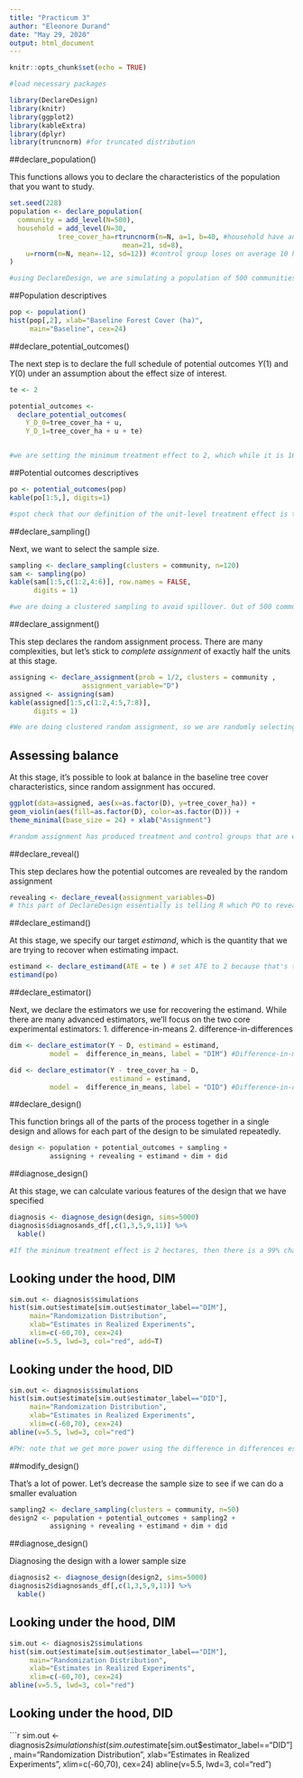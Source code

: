 ```yaml
---
title: "Practicum 3"
author: "Eleonore Durand"
date: "May 29, 2020"
output: html_document
---
```


```r
knitr::opts_chunk$set(echo = TRUE)
```


```r
#load necessary packages

library(DeclareDesign)
library(knitr)
library(ggplot2)
library(kableExtra)
library(dplyr)
library(truncnorm) #for truncated distribution

```


##declare_population()

This functions allows you to declare the characteristics of the population that you want to study.

```r
set.seed(228)
population <- declare_population(
  community = add_level(N=500),
  household = add_level(N=30,
            tree_cover_ha=rtruncnorm(n=N, a=1, b=40, #household have an average of 21 ha of tree cover, with a sd of 8
                            mean=21, sd=8),
    u=rnorm(n=N, mean=-12, sd=12)) #control group loses on average 10 ha of tree cover to deforestation. This was gotten by estimating the effect from preliminary results of the program along with research that says that deforestation outside the reserves was 12% faster. Furthermore 12 hectares was mentioned as a limit for shifting cultivation. 
)

#using DeclareDesign, we are simulating a population of 500 communities, each of which has 30 households, and each of those has a differenct level of tree-cover, measured in hectares, and a different amount of variability in that tree cover (the variable 'u'). 

```




##Population descriptives

```r
pop <- population()
hist(pop[,2], xlab="Baseline Forest Cover (ha)", 
     main="Baseline", cex=24)
```

##declare_potential_outcomes()

The next step is to declare the full schedule of potential outcomes $Y(1)$ and $Y(0)$ under an assumption about the effect size of interest.



```r

te <- 2

potential_outcomes <- 
  declare_potential_outcomes(
    Y_D_0=tree_cover_ha + u,
    Y_D_1=tree_cover_ha + u + te)


#we are setting the minimum treatment effect to 2, which while it is 16.67% difference from the control group, is the minimum effect hectare wise that the organization would want to see. We based this estimate by looking at the average deforestation in one of the sustainable development reserves, dividing it by the number of communities and number of households within a community.

```


##Potential outcomes descriptives

```r
po <- potential_outcomes(pop)
kable(po[1:5,], digits=1)

#spot check that our definition of the unit-level treatment effect is true (subtract column 4 from column 5).
```


##declare_sampling()

Next, we want to select the sample size. 

```r
sampling <- declare_sampling(clusters = community, n=120)
sam <- sampling(po)
kable(sam[1:5,c(1:2,4:6)], row.names = FALSE,
      digits = 1)

#we are doing a clustered sampling to avoid spillover. Out of 500 communities we are randomly selecting 120. Of those, households in a community will either all be assigned to treatment or control.


```


##declare_assignment()

This step declares the random assignment process. There are many complexities, but let's stick to *complete assignment* of exactly half the units at this stage.

```r
assigning <- declare_assignment(prob = 1/2, clusters = community ,
                  assignment_variable="D")
assigned <- assigning(sam)
kable(assigned[1:5,c(1:2,4:5,7:8)], 
      digits = 1)

#We are doing clustered random assignment, so we are randomly selecting half of the sampled communities for treatment (variable D), and the other half for control. In order to avoid spillover, a community is either all treatment or all control. 

```


## Assessing balance

At this stage, it's possible to look at balance in the baseline tree cover characteristics, since random assignment has occured.

```r
ggplot(data=assigned, aes(x=as.factor(D), y=tree_cover_ha)) +
geom_violin(aes(fill=as.factor(D), color=as.factor(D))) +
theme_minimal(base_size = 24) + xlab("Assignment")

#random assignment has produced treatment and control groups that are essentially statistically-identical on all observed and unobserved features.


```

##declare_reveal()

This step declares how the potential outcomes are revealed by the random assignment

```r
revealing <- declare_reveal(assignment_variables=D)
# this part of DeclareDesign essentially is telling R which PO to reveal for each unit as a function of its treatment assignment. 
```

##declare_estimand()

At this stage, we specify our target *estimand*, which is the quantity that we are trying to recover when estimating impact. 

```r
estimand <- declare_estimand(ATE = te ) # set ATE to 2 because that's the minimum effect we want to see 
estimand(po)
```


##declare_estimator()

Next, we declare the estimators we use for recovering the estimand. While there are many advanced estimators, we'll focus on the two core experimental estimators:
1. difference-in-means
2. difference-in-differences

```r
dim <- declare_estimator(Y ~ D, estimand = estimand,  
          model =  difference_in_means, label = "DIM") #Difference-in-means (Mean of treatment group - mean of control group)

did <- declare_estimator(Y - tree_cover_ha ~ D, 
                         estimand = estimand,  
          model =  difference_in_means, label = "DID") #Difference-in-differences ([Mean of treatment group @ endline - Mean of treatment group @ baseline] - [Mean of control group @ endline - mean of control group @ baseline])
```


##declare_design()

This function brings all of the parts of the process together in a single design and allows for each part of the design to be simulated repeatedly.

```r
design <- population + potential_outcomes + sampling +
          assigning + revealing + estimand + dim + did
```


##diagnose_design()

At this stage, we can calculate various features of the design that we have specified

```r
diagnosis <- diagnose_design(design, sims=5000)
diagnosis$diagnosands_df[,c(1,3,5,9,11)] %>%
  kable()

#If the minimum treatment effect is 2 hectares, then there is a 99% chance that the analysis will find it, regardless of if we use a difference in difference or difference in means approach. We still however recommend a difference in difference approach as it compares the differences in before and after data for both treatment and control groups, therefore accounting for any other differences that there might be in the two groups. This is a lot of power so it would be better to lower the sample size to see if we can economize on the resources used for the evaluation. 
```


## Looking under the hood, DIM

```r
sim.out <- diagnosis$simulations
hist(sim.out$estimate[sim.out$estimator_label=="DIM"],
     main="Randomization Distribution",
     xlab="Estimates in Realized Experiments",
     xlim=c(-60,70), cex=24)
abline(v=5.5, lwd=3, col="red", add=T)
```

## Looking under the hood, DID

```r
sim.out <- diagnosis$simulations
hist(sim.out$estimate[sim.out$estimator_label=="DID"],
     main="Randomization Distribution",
     xlab="Estimates in Realized Experiments",
     xlim=c(-60,70), cex=24)
abline(v=5.5, lwd=3, col="red")

#PH: note that we get more power using the difference in differences estimation. This is because diff-in-diff increases the precision of our estimate of the ATE.
```

##modify_design()

That's a lot of power. Let's decrease the sample size to see if we can do a smaller evaluation

```r
sampling2 <- declare_sampling(clusters = community, n=50)
design2 <- population + potential_outcomes + sampling2 +
          assigning + revealing + estimand + dim + did
```

##diagnose_design()

Diagnosing the design with a lower sample size

```r
diagnosis2 <- diagnose_design(design2, sims=5000)
diagnosis2$diagnosands_df[,c(1,3,5,9,11)] %>%
  kable()
```


## Looking under the hood, DIM

```r
sim.out <- diagnosis2$simulations
hist(sim.out$estimate[sim.out$estimator_label=="DIM"],
     main="Randomization Distribution",
     xlab="Estimates in Realized Experiments",
     xlim=c(-60,70), cex=24)
abline(v=5.5, lwd=3, col="red")
```

## Looking under the hood, DID

```r
sim.out <- diagnosis2$simulations
hist(sim.out$estimate[sim.out$estimator_label=="DID"],
     main="Randomization Distribution",
     xlab="Estimates in Realized Experiments",
     xlim=c(-60,70), cex=24)
abline(v=5.5, lwd=3, col="red")